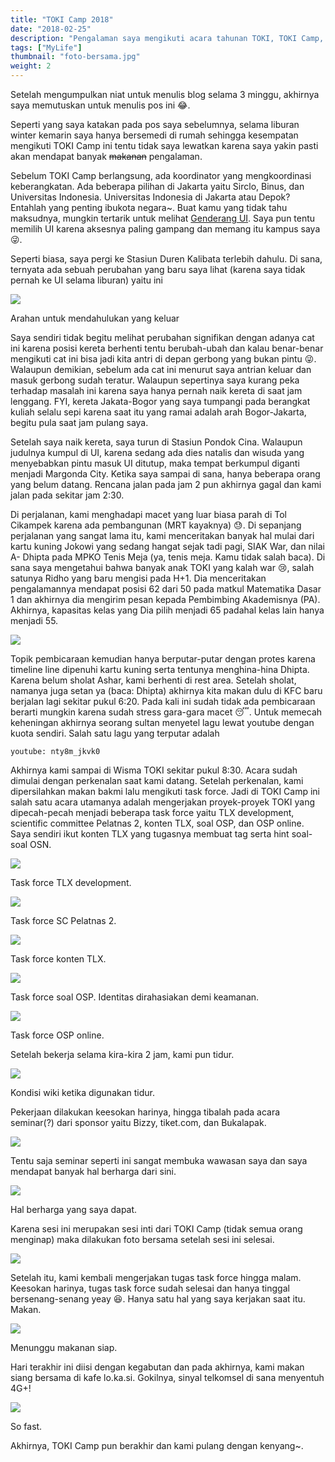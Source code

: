 ```yaml
---
title: "TOKI Camp 2018"
date: "2018-02-25"
description: "Pengalaman saya mengikuti acara tahunan TOKI, TOKI Camp, yang diadakan di Wisma TOKI pada 2-4 Februari 2018."
tags: ["MyLife"]
thumbnail: "foto-bersama.jpg"
weight: 2
---
```


Setelah mengumpulkan niat untuk menulis blog selama 3 minggu, akhirnya saya memutuskan untuk menulis pos ini :joy:.

Seperti yang saya katakan pada pos saya sebelumnya, selama liburan winter kemarin saya hanya bersemedi di rumah sehingga kesempatan mengikuti TOKI Camp ini tentu tidak saya lewatkan karena saya yakin pasti akan mendapat banyak ~~makanan~~ pengalaman.

Sebelum TOKI Camp berlangsung, ada koordinator yang mengkoordinasi keberangkatan. Ada beberapa pilihan di Jakarta yaitu Sirclo, Binus, dan Universitas Indonesia. Universitas Indonesia di Jakarta atau Depok? Entahlah yang penting ibukota negara~. Buat kamu yang tidak tahu maksudnya, mungkin tertarik untuk melihat [Genderang UI](http://www.sci.ui.ac.id/psaf/lagu-genderang-ui/). Saya pun tentu memilih UI karena aksesnya paling gampang dan memang itu kampus saya :stuck_out_tongue_winking_eye:.

Seperti biasa, saya pergi ke Stasiun Duren Kalibata terlebih dahulu. Di sana, ternyata ada sebuah perubahan yang baru saya lihat (karena saya tidak pernah ke UI selama liburan) yaitu ini

![](antri-stasiun.jpg)
<div class="img-caption">Arahan untuk mendahulukan yang keluar</div>

Saya sendiri tidak begitu melihat perubahan signifikan dengan adanya cat ini karena posisi kereta berhenti tentu berubah-ubah dan kalau benar-benar mengikuti cat ini bisa jadi kita antri di depan gerbong yang bukan pintu :stuck_out_tongue_winking_eye:. Walaupun demikian, sebelum ada cat ini menurut saya antrian keluar dan masuk gerbong sudah teratur. Walaupun sepertinya saya kurang peka terhadap masalah ini karena saya hanya pernah naik kereta di saat jam lenggang. FYI, kereta Jakata-Bogor yang saya tumpangi pada berangkat kuliah selalu sepi karena saat itu yang ramai adalah arah Bogor-Jakarta, begitu pula saat jam pulang saya.

Setelah saya naik kereta, saya turun di Stasiun Pondok Cina. Walaupun judulnya kumpul di UI, karena sedang ada dies natalis dan wisuda yang menyebabkan pintu masuk UI ditutup, maka tempat berkumpul diganti menjadi Margonda City. Ketika saya sampai di sana, hanya beberapa orang yang belum datang. Rencana jalan pada jam 2 pun akhirnya gagal dan kami jalan pada sekitar jam 2:30.

Di perjalanan, kami menghadapi macet yang luar biasa parah di Tol Cikampek karena ada pembangunan (MRT kayaknya) :sweat:. Di sepanjang perjalanan yang sangat lama itu, kami menceritakan banyak hal mulai dari kartu kuning Jokowi yang sedang hangat sejak tadi pagi, SIAK War, dan nilai A- Dhipta pada MPKO Tenis Meja (ya, tenis meja. Kamu tidak salah baca). Di sana saya mengetahui bahwa banyak anak TOKI yang kalah war :cry:, salah satunya Ridho yang baru mengisi pada H+1. Dia menceritakan pengalamannya mendapat posisi 62 dari 50 pada matkul Matematika Dasar 1 dan akhirnya dia mengirim pesan kepada Pembimbing Akademisnya (PA). Akhirnya, kapasitas kelas yang Dia pilih menjadi 65 padahal kelas lain hanya menjadi 55.

![](meme/ridho.png)

Topik pembicaraan kemudian hanya berputar-putar dengan protes karena timeline line dipenuhi kartu kuning serta tentunya menghina-hina Dhipta. Karena belum sholat Ashar, kami berhenti di rest area. Setelah sholat, namanya juga setan ya (baca: Dhipta) akhirnya kita makan dulu di KFC baru berjalan lagi sekitar pukul 6:20. Pada kali ini sudah tidak ada pembicaraan berarti mungkin karena sudah stress gara-gara macet :sleeping:. Untuk memecah keheningan akhirnya seorang sultan menyetel lagu lewat youtube dengan kuota sendiri. Salah satu lagu yang terputar adalah

`youtube: nty8m_jkvk0`

Akhirnya kami sampai di Wisma TOKI sekitar pukul 8:30. Acara sudah dimulai dengan perkenalan saat kami datang. Setelah perkenalan, kami dipersilahkan makan bakmi lalu mengikuti task force. Jadi di TOKI Camp ini salah satu acara utamanya adalah mengerjakan proyek-proyek TOKI yang dipecah-pecah menjadi beberapa task force yaitu TLX development, scientific committee Pelatnas 2, konten TLX, soal OSP, dan OSP online. Saya sendiri ikut konten TLX yang tugasnya membuat tag serta hint soal-soal OSN.

![](tlx-dev.jpg)
<div class="img-caption">Task force TLX development.</div>

![](sc-p2.jpg)
<div class="img-caption">Task force SC Pelatnas 2.</div>

![](konten-tlx.jpg)
<div class="img-caption">Task force konten TLX.</div>

![](osp.png)
<div class="img-caption">Task force soal OSP. Identitas dirahasiakan demi keamanan.</div>

![](osp-online.jpg)
<div class="img-caption">Task force OSP online.</div>

Setelah bekerja selama kira-kira 2 jam, kami pun tidur.

![](tidur.jpg)
<div class="img-caption">Kondisi wiki ketika digunakan tidur.</div>

Pekerjaan dilakukan keesokan harinya, hingga tibalah pada acara seminar(?) dari sponsor yaitu Bizzy, tiket.com, dan Bukalapak.

![](bizzy.jpg)

Tentu saja seminar seperti ini sangat membuka wawasan saya dan saya mendapat banyak hal berharga dari sini.

![](berharga.jpg)
<div class="img-caption">Hal berharga yang saya dapat.</div>

Karena sesi ini merupakan sesi inti dari TOKI Camp (tidak semua orang menginap) maka dilakukan foto bersama setelah sesi ini selesai.

![](foto-bersama.jpg)

Setelah itu, kami kembali mengerjakan tugas task force hingga malam. Keesokan harinya, tugas task force sudah selesai dan hanya tinggal bersenang-senang yeay :laughing:. Hanya satu hal yang saya kerjakan saat itu. Makan.

![](menunggu-makan.jpg)
<div class="img-caption">Menunggu makanan siap.</div>

Hari terakhir ini diisi dengan kegabutan dan pada akhirnya, kami makan siang bersama di kafe lo.ka.si. Gokilnya, sinyal telkomsel di sana menyentuh 4G+!

![](4gp.png)
<div class="img-caption">So fast.</div>

Akhirnya, TOKI Camp pun berakhir dan kami pulang dengan kenyang~.
